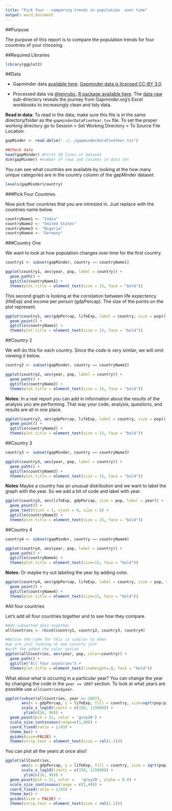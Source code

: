 ```yaml
---
title: "Pick four - comparing trends in population  over time"
output: word_document
---
```


##Purpose

The purpose of this report is to compare the population trends for four countries of your choosing.  

##Required Libraries 
```r
library(ggplot2)
```

##Data

- Gapminder data [available here](http://www.gapminder.org/data/). [Gapminder data is licensed CC-BY 3.0](https://docs.google.com/document/pub?id=1POd-pBMc5vDXAmxrpGjPLaCSDSWuxX6FLQgq5DhlUhM#h.ul2gu2-uwathz).

- Processed data via [@jennybc](https://github.com/jennybc), [R package available here](https://github.com/jennybc/gapminder). The [data-raw](https://github.com/jennybc/gapminder/tree/master/data-raw) sub-directory reveals the journey from Gapminder.org's Excel workbooks to increasingly clean and tidy data. 

**Read in data**: To read in the data, make sure this file is in the same directory/folder as the `gapminderDataFiveYear.txv` file.  To set the proper working directory go to Session > Set Working Directory > To Source File Location. 

```r
gapMinder <- read.delim("../../gapminderDataFiveYear.tsv") 

##Check data 
head(gapMinder) #First 10 lines of dataset
dim(gapMinder) #number of rows and columns in data set
```

You can see what countries are available by looking at the how many unique categories are in the country column of the gapMinder dataset.

```r
levels(gapMinder$country)
```

###Pick Four Countries

Now pick four countries that you are intrested in.  Just replace with the countries name below.

```r
countryName1 <- "India"
countryName2 <- "United States"
countryName3 <- "Nigeria"
countryName4 <- "Germany"
```

###Country One

We want to look at how population changes over time for the first country.  

```r
country1 <- subset(gapMinder, country == countryName1)

ggplot(country1, aes(year, pop, label = country)) + 
  geom_path() +
  ggtitle(countryName1) +
  theme(plot.title = element_text(size = 15, face = "bold")) 
```

This second graph is looking at the correlation between life expectency (lifeExp) and income per person (gdpPercap). The size of the points on the plot represent. 

```r
ggplot(country1, aes(gdpPercap, lifeExp, label = country, size = pop)) + 
  geom_point() +
  ggtitle(countryName1) +
  theme(plot.title = element_text(size = 15, face = "bold"))
```

##Country 2

We will do this for each country. Since the code is very similar, we will omit viewing it below.

```r
country2 <- subset(gapMinder, country == countryName2)

ggplot(country2, aes(year, pop, label = country)) + 
  geom_path() +
  ggtitle(countryName2) +
  theme(plot.title = element_text(size = 15, face = "bold"))
```

**Notes**: In a real report you can add in information about the results of the analysis you are performing.  That way your code, analysis, questions, and results are all in one place. 

```r
ggplot(country2, aes(gdpPercap, lifeExp, label = country, size = pop)) + 
  geom_point() +
  ggtitle(countryName2) +
  theme(plot.title = element_text(size = 15, face = "bold"))
```

##Country 3

```r
country3 <- subset(gapMinder, country == countryName3)

ggplot(country3, aes(year, pop, label = country)) + 
  geom_path() +
  ggtitle(countryName3) +
  theme(plot.title = element_text(size = 15, face = "bold"))
```

**Notes** Maybe a country has an unusual distribution and we want to label the graph with the year.  So we add a bit of code and label with year.

```r
ggplot(country3, aes(lifeExp, gdpPercap, size = pop, label = year)) + 
  geom_point() +
  geom_text(hjust = 1, vjust = 0, size = 5) +
  ggtitle(countryName3) +
  theme(plot.title = element_text(size = 15, face = "bold"))
```

##Country 4

```r
country4 <- subset(gapMinder, country == countryName4)

ggplot(country4, aes(year, pop, label = country)) + 
  geom_path() +
  ggtitle(countryName4) +
  theme(plot.title = element_text(size=15, face = "bold"))
```

**Notes**: Or maybe try out labeling the year by adding color.

```r
ggplot(country4, aes(gdpPercap, lifeExp, label = country, size = pop, color = year)) + 
  geom_point() +
  ggtitle(countryName4) +
  theme(plot.title = element_text(size=15, face = "bold"))
```

#All four countries

Let's add all four countries together and to see how they compare.

```r
#Add subsetted data together
allCountries <- rbind(country1, country2, country3, country4)

#Notice the code for this is similar to when 
#we are just looking at one country just 
#with the added the color option
ggplot(allCountries, aes(year, pop, color=country)) + 
  geom_path() +
  ggtitle("All four countries") +
  theme(plot.title = element_text(lineheight=.8, face = "bold"))
```

What about what is occuring in a particular year?  You can change the year by changing the code in the `year == 2007` section.  To look at what years are possible use `allCountries$year`.

```r
ggplot(subset(allCountries, year == 2007),
       aes(x = gdpPercap, y = lifeExp, fill = country, size=sqrt(pop/pi))) +
       scale_x_log10(limits = c(150, 115000)) + 
        ylim(c(16, 96)) +
  geom_point(pch = 21, color = 'grey20') + 
  scale_size_continuous(range=c(1,40)) +
  coord_fixed(ratio = 1/43) +
  theme_bw() +
  guides(size=FALSE) +
  theme(strip.text = element_text(size = rel(1.1)))
```

You can plot all the years at once also!

```r
ggplot(allCountries,
       aes(x = gdpPercap, y = lifeExp, fill = country, size = sqrt(pop/pi))) +
       scale_x_log10(limits = c(150, 115000)) + 
        ylim(c(16, 96)) +
  geom_point(pch = 21, color =   'grey20', alpha = 0.8) + 
  scale_size_continuous(range = c(1,40)) +
  coord_fixed(ratio = 1/43) +
  theme_bw() +
  guides(size = FALSE) +
  theme(strip.text = element_text(size = rel(1.1)))
```

